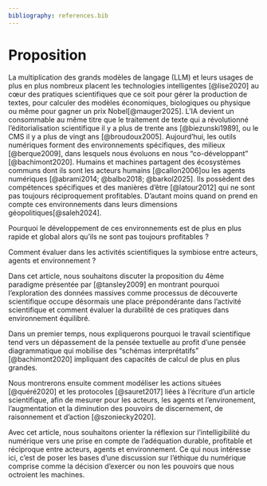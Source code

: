 ```yaml
---
bibliography: references.bib
---
```


# Proposition

La multiplication des grands modèles de langage (LLM) et leurs usages de plus en plus nombreux placent les technologies intelligentes [@lise2020] au cœur des pratiques scientifiques que ce soit pour gérer la production de textes, pour calculer des modèles économiques, biologiques ou physique ou même pour gagner un prix Nobel[@mauger2025]. L'IA devient un consommable au même titre que le traitement de texte qui a révolutionné l'éditorialisation scientifique il y a plus de trente ans [@biezunski1989], ou le CMS il y a plus de vingt ans [@broudoux2005]. Aujourd'hui, les outils numériques forment des environnements spécifiques, des milieux [@berque2009], dans lesquels nous évoluons en nous "co-développant" [@bachimont2020]. Humains et machines partagent des écosystèmes communs dont ils sont les acteurs humains [@callon2006]ou les agents numériques [@abrami2014; @balbo2018; @barkol2025]. Ils possèdent des compétences spécifiques et des manières d'être [@latour2012] qui ne sont pas toujours réciproquement profitables. D'autant moins quand on prend en compte ces environnements dans leurs dimensions géopolitiques[@saleh2024].

Pourquoi le développement de ces environnements est de plus en plus rapide et global alors qu'ils ne sont pas toujours profitables ?

Comment évaluer dans les activités scientifiques la symbiose entre acteurs, agents et environnement ?

Dans cet article, nous souhaitons discuter la proposition du 4ème paradigme présentée par [@tansley2009] en montrant pourquoi l’exploration des données massives comme processus de découverte scientifique occupe désormais une place prépondérante dans l'activité scientifique et comment évaluer la durabilité de ces pratiques dans environnement équilibré.

Dans un premier temps, nous expliquerons pourquoi le travail scientifique tend vers un dépassement de la pensée textuelle au profit d'une pensée diagrammatique qui mobilise des "schémas interprétatifs" [@bachimont2020] impliquant des capacités de calcul de plus en plus grandes.

Nous montrerons ensuite comment modéliser les actions situées [@quéré2020] et les protocoles [@sauret2017] liées à l'écriture d'un article scientifique, afin de mesurer pour les acteurs, les agents et l'environement, l'augmentation et la diminution des pouvoirs de discernement, de raisonnement et d'action [@szoniecky2020].

Avec cet article, nous souhaitons orienter la réflexion sur l'intelligibilité du numérique vers une prise en compte de l'adéquation durable, profitable et réciproque entre acteurs, agents et environnement. Ce qui nous intéresse ici, c'est de poser les bases d'une discussion sur l'éthique du numérique comprise comme la décision d'exercer ou non les pouvoirs que nous octroient les machines.